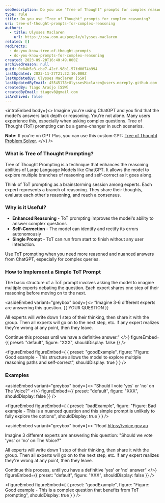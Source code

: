 ```yaml
---
seoDescription: Do you use "Tree of Thought" prompts for complex reasoning? Improve ChatGPT's reasoning abilities with Tree of Thought (ToT) prompting! This technique enhances the model's ability to answer complex questions by exploring multiple branches of reasoning and self-correcting as it goes along.
type: rule
title: Do you use "Tree of Thought" prompts for complex reasoning?
uri: tree-of-thought-prompts-for-complex-reasoning
authors:
  - title: Ulysses Maclaren
    url: https://ssw.com.au/people/ulysses-maclaren
related: []
redirects:
  - do-you-know-tree-of-thought-prompts
  - do-you-know-prompts-for-complex-reasoning
created: 2023-09-20T16:40:49.000Z
archivedreason: null
guid: 0e84b5e3-cbe7-42cf-98b1-57fd0074b994
lastUpdated: 2023-11-27T21:22:10.000Z
lastUpdatedBy: Ulysses Maclaren [SSW]
lastUpdatedByEmail: 45545178+UlyssesMaclaren@users.noreply.github.com
createdBy: Tiago Araújo [SSW]
createdByEmail: tiagov8@gmail.com
isArchived: false
---
```


<introEmbed
  body={<>
Imagine you're using ChatGPT and you find that the model's answers lack depth or reasoning. You're not alone. Many users experience this, especially when asking complex questions. Tree of Thought (ToT) prompting can be a game-changer in such scenarios.

**Note:** If you're on GPT Plus, you can use this custom GPT: [Tree of Thought Problem Solver](https://chat.openai.com/g/g-CIFNL94KS-tree-of-thoughts-problem-solver).
  </>}
/>
### What is Tree of Thought Prompting?

Tree of Thought Prompting is a technique that enhances the reasoning abilities of Large Language Models like ChatGPT. It allows the model to explore multiple branches of reasoning and self-correct as it goes along.

Think of ToT prompting as a brainstorming session among experts. Each expert represents a branch of reasoning. They share their thoughts, evaluate each other's reasoning, and reach a consensus.

### Why is it Useful?

- **Enhanced Reasoning** - ToT prompting improves the model's ability to answer complex questions
- **Self-Correction** - The model can identify and rectify its errors autonomously
- **Single Prompt** - ToT can run from start to finish without any user interaction.

Use ToT prompting when you need more reasoned and nuanced answers from ChatGPT, especially for complex queries.

### How to Implement a Simple ToT Prompt

The basic structure of a ToT prompt involves asking the model to imagine multiple experts debating the question. Each expert shares one step of their reasoning before moving on to the next.

<asideEmbed
  variant="greybox"
  body={<>
    “Imagine 3-6 different experts are answering this question. &#123;&#123; YOUR QUESTION &#125;&#125;

All experts will write down 1 step of their thinking, then share it with the group. Then all experts will go on to the next step, etc. If any expert realizes they're wrong at any point, then they leave.

Continue this process until we have a definitive answer.”
  </>}
  figureEmbed={{
    preset: "default",
    figure: "XXX",
    shouldDisplay: false
  }}
/>

<figureEmbed figureEmbed={ {
  preset: "goodExample",
  figure: "Figure: Good example - This structure allows the model to explore multiple reasoning paths and self-correct",
  shouldDisplay: true
} } />


### Examples

<asideEmbed
  variant="greybox"
  body={<>
    "Should I vote 'yes' or 'no' on The Voice?"
  </>}
  figureEmbed={{
    preset: "default",
    figure: "XXX",
    shouldDisplay: false
  }}
/>

<figureEmbed figureEmbed={ {
  preset: "badExample",
  figure: "Figure: Bad example - This is a nuanced question and this simple prompt is unlikely to fully explore the options",
  shouldDisplay: true
} } />


<asideEmbed
  variant="greybox"
  body={<>
    "Read https://voice.gov.au

Imagine 3 different experts are answering this question: "Should we vote 'yes' or 'no' on The Voice?"

All experts will write down 1 step of their thinking, then share it with the group. Then all experts will go on to the next step, etc. If any expert realizes they're wrong at any point, then they leave.

Continue this process, until you have a definitive 'yes' or 'no' answer"
  </>}
  figureEmbed={{
    preset: "default",
    figure: "XXX",
    shouldDisplay: false
  }}
/>

<figureEmbed figureEmbed={ {
  preset: "goodExample",
  figure: "Figure: Good example - This is a complex question that benefits from ToT prompting",
  shouldDisplay: true
} } />
